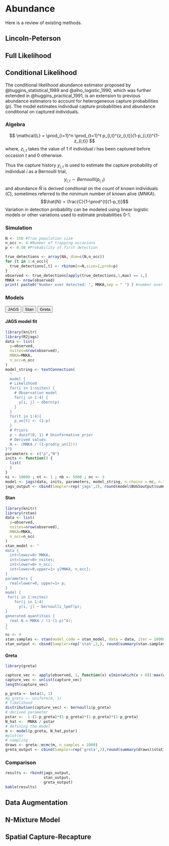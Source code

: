 # Abundance

Here is a review of existing methods.

## Lincoln-Peterson

## Full Likelihood

## Conditional Likelihood

The conditional likelihood abundance estimator proposed by @huggins_statistical_1989 and @alho_logistic_1990, which was further extended in @huggins_practical_1991, is an extension to previous abundance estimators to account for heterogeneous capture probabilities ($p$). The model estimates individual capture probabilities and abundance conditional on captured individuals.


### Algebra
$$  \mathcal{L} = \prod_{i=1}^n \prod_{t=1}^t p_{i,t}^{z_{i,t}}(1-p_{i,t})^{1-z_{i,t}} $$
where, \linebreak
  $z_{i,t}$ takes the value of 1 if individual $i$ has been captured before occasion $t$ and 0 otherwise.

Thus the capture history $y_{i,t}$ is used to estimate the capture probability of individual $i$ as a Bernoulli trial,
$$y_{i,t} \sim Bernoulli(p_{i,t}) $$
and abundance $\hat{N}$ is derived condtional on the count of known individuals ($C$), sometimes referred to the minimum number of known alive ($MNKA$).
$$\hat{N} = \frac{C}{1-\prod^{t}(1-p_t)}$$
Variation in detection probability can be modeled using linear logistic models or other variations used to estimate probabilities 0-1.

### Simulation 

```r
N <- 150 #True population size
n_occ <- 4 #Number of trapping occasions
p <- 0.50 #Probability of first detection

true_detections <- array(NA, dim=c(N,n_occ))
for (t in 1:n_occ){
  true_detections[,t] <- rbinom(n=N,size=1,prob=p)
}
observed <- true_detections[apply(true_detections,1,max) == 1,]
MNKA <- nrow(observed)
print( paste0("Number ever detected: ", MNKA,sep = " ") ) #number ever detected
```
### Models {.tabset}

::: {.tab}
<button class="tablinks" onclick="unrolltab(event,'JAGS')">JAGS</button>
<button class="tablinks" onclick="unrolltab(event, 'Stan')">Stan</button>
<button class="tablinks" onclick="unrolltab(event, 'Greta')">Greta</button>
::: {#JAGS .tabcontent}
#### JAGS model fit {-}
```r
library(knitr)
library(R2jags)
data <- list(
  y=observed,
  nsites=nrow(observed),
  MNKA=MNKA,
  n_occ=n_occ
)
model_string <- textConnection(
  "
  model {
  # Likelihood
  for(i in 1:nsites) {
    # Observation model
    for(j in 1:4) {
      y[i, j] ~ dbern(p)
    }
  }
  for(t in 1:4){
    p_un[t] <- (1-p)
  }
  # Priors
  p ~ dunif(0, 1) # Uninformative prior
  # Derived values
  N <- (MNKA / (1-prod(p_un[])))
}")
parameters <- c("p","N")
inits <- function() {
  list( 
  )
}
ni <- 10000 ; nt <- 1 ; nb <- 5000 ; nc <- 3
model <- jags(data, inits, parameters, model_string, n.chains = nc, n.thin = nt, n.iter = ni, n.burnin = nb)
jags_output <- cbind(Sampler=rep('jags',2), round(model$BUGSoutput$summary[c(1,3),c(1,2,3,7)],2))
```
:::
::: {#Stan .tabcontent}
#### Stan  {-}
```r
library(knitr)
library(rstan)
data <- list(
  y=observed,
  nsites=nrow(observed),
  MNKA=MNKA,
  n_occ=n_occ
)
stan_model <- "
data {
  int<lower=0> MNKA;
  int<lower=0> nsites;
  int<lower=0> n_occ;
  int<lower=0,upper=1> y[MNKA, n_occ];
}
parameters {
  real<lower=0, upper=1> p;
}
model {  
 for(i in 1:nsites)
    for(j in 1:4) 
      y[i, j] ~ bernoulli_lpmf(p);
}
generated quantities {
  real N = MNKA / (1-(1-p)^4);
}
"
nc <- 4
stan.samples <- stan(model_code = stan_model, data = data, iter = 10000, chains = nc, cores = nc, open_progress=FALSE)
stan_output <- cbind(Sampler=rep('stan',2,), round(summary(stan.samples)$summary[c(2,1),c(1,3,4,8)],2))
```
:::
::: {#Greta .tabcontent}
#### Greta  {-}
```r
library(greta)

capture_vec <- apply(observed, 1, function(x) x[min(which(x > 0)):max(which(x > 0))][-1])
capture_vec <- unlist(capture_vec)
length(capture_vec)

p_greta <- beta(1, 1)
#p_greta <- uniform(0, 1)
# likelihood
distribution(capture_vec) <- bernoulli(p_greta)
# derived parameter
pstar <-  1-(1-p_greta)*(1-p_greta)*(1-p_greta)*(1-p_greta)
N_hat <-  MNKA / pstar
# defining the model
m <- model(p_greta, N_hat,pstar)
#plot(m)
# sampling
draws <- greta::mcmc(m, n_samples = 1000)
greta_output <- cbind(Sampler=rep('greta',2),round(summary(draws)$statistics[c(2,1),c(1,2)],2),round(summary(draws)$quantiles[c(2,1),c(1,5)],2))
```
:::
:::

### Comparison
```r
results <- rbind(jags_output,
                 stan_output,
                 greta_output)
kable(results)
```

## Data Augmentation
## N-Mixture Model
## Spatial Capture-Recapture


